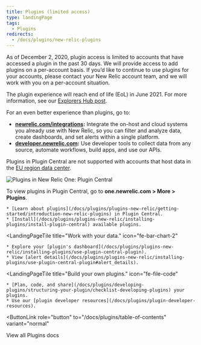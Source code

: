 ```yaml
---
title: Plugins (limited access)
type: landingPage
tags:
  - Plugins
redirects:
  - /docs/plugins/new-relic-plugins
---
```


As of December 2, 2020, plugin access is limited to accounts that have accessed a plugin in the past 30 days. We will provide access to add plugins on a per-account basis. If you’d like to continue to use plugins for your accounts, please contact your New Relic account team, and we will work with you on a per-account situation.

The plugin experience will reach end of life (EoL) in June 2021. For more information, see our [Explorers Hub post](https://discuss.newrelic.com/t/first-notice-limiting-access-to-new-relic-plugins/121832).

<Callout variant="important">
  For an even better experience than plugins, go to:

  * **[newrelic.com/integrations](https://newrelic.com/integrations):** Integrate the on-host and cloud systems you already use with New Relic, so you can filter and analyze data, create dashboards, and set alerts within a single platform.
  * **[developer.newrelic.com](https://developer.newrelic.com/):** Use developer tools to collect data from any source, automate workflows, build apps, and use our APIs.
</Callout>

Plugins in Plugin Central are not supported with accounts that host data in the [EU region data center](/docs/using-new-relic/welcome-new-relic/getting-started/introduction-eu-region-data-center).

![Plugins in New Relic One: Plugin Central](./images/plugins-landing-page-prototype071720.png "Plugins in New Relic One: Plugin Central")

To view plugins in Plugin Central, go to **one.newrelic.com > More > Plugins**.

<LandingPageTileGrid>
  <LandingPageTile
    title="Get started."
    icon="fe-zap"
  >


    * [Learn about plugins](/docs/plugins/plugins-new-relic/getting-started/introduction-new-relic-plugins) in Plugin Central.
    * [Install](/docs/plugins/plugins-new-relic/installing-plugins/install-plugin-central) available plugins.
  </LandingPageTile>

  <LandingPageTile
    title="Work with your data."
    icon="fe-bar-chart-2"
  >


    * Explore your [plugin's dashboard](/docs/plugins/plugins-new-relic/installing-plugins/use-plugin-central-plugin).
    * View [alert details](/docs/plugins/plugins-new-relic/installing-plugins/use-plugin-central-plugin#alert_details).
  </LandingPageTile>

  <LandingPageTile
    title="Build your own plugins."
    icon="fe-file-code"
  >


    * [Plan, code, and share](/docs/plugins/developing-plugins/structuring-your-plugin/checklist-developing-plugins) your plugins.
    * Use our [plugin developer resources](/docs/plugins/plugin-developer-resources).
  </LandingPageTile>
</LandingPageTileGrid>

<ButtonLink
  role="button"
  to="/docs/plugins/table-of-contents"
  variant="normal"
>
  View all Plugins docs
</ButtonLink>
